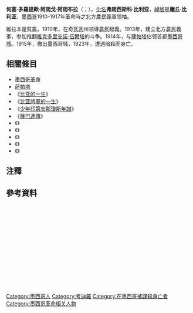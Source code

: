 {{expand|time=2014-02-26T06:54:00+00:00}}
{{Unreferenced|time=2011-12-15T06:51:18+00:00 }}
{{NoteTA |G1=Country 
|1=zh-cn:潘乔;zh-tw:龐丘
}}
{{Infobox military person
|name= 何塞·多羅提歐·阿朗戈·阿朗布拉
|birth_date= {{Birth date|1878|06|05|df=y}}
|death_date={{Death date and age|df=yes|1923|07|20|1878|06|05}}
|birth_place=[[墨西哥|墨西哥]][[杜蘭戈州|杜蘭戈州]]<br>{{translink|en|San Juan del Río, Durango|聖胡安戴里奧}}{{translink|es|La Coyotada|科由他達}}
|death_place=[[墨西哥|墨西哥]][[帕拉爾_(奇瓦瓦州)|帕拉爾]]
|image= Villa close up.jpg
|image_size= 200px
|caption = [[墨西哥革命|墨西哥革命]]期間[[龐丘·維拉|龐丘·維拉]]現身在[[美国|美国]]記者面前
|nickname= 法蘭西斯可·比亚{{notetag|{{lang-es|Francisco Villa}}}}<br>龐丘·比亚{{notetag|{{lang-es|Pancho Villa}}}}<br>[[墨西哥地理|北方]]的[[半人马|半人马]]{{notetag|{{lang-es|El Centauro del Norte}}}}
|allegiance=[[墨西哥|墨西哥]]<br>（反對再參選主義者革命軍）{{notetag|{{lang-es|Antireeleccionista}}；反對再參選主義者，反對[[波费里奥·迪亚斯|波费里奥·迪亚斯]]再次參選總統}}
|battles=
{{plainlist|
*[[墨西哥革命|墨西哥革命]]
*:{{translink|en|Battle of Ciudad Juárez (1911)|First Battle of Ciudad Juárez}}
*:{{translink|en|First Battle of Agua Prieta}}
*:{{translink|en|Battle of Nogales (1913)|First Battle of Nogales}}
*:{{translink|en|Battle of Columbus (1916)|Battle of Columbus}}
*:{{translink|en|Battle of Guerrero}}
*:{{translink|en|Battle of Ciudad Juárez (1919)|Third Battle of Ciudad Juárez}}
}}
|rank= [[军衔|將軍]]
|commands=北[[墨西哥|墨西哥]][[师_(军队)|師團]]{{notetag|{{lang-es|División del Norte}}}}}}
'''何塞·多羅提歐·阿朗戈·阿朗布拉'''（{{lang-es|José Doroteo Arango Arámbula}}；{{bd|1878年|6月5日|1923年|7月20日}}），[[化名|化名]]'''弗朗西斯科·比利亚'''{{notetag|{{lang-es|Francisco Villa}}}}，[[綽號|綽號]]是'''龐丘·比利亚'''{{notetag|{{lang-es|Pancho Villa}}}}，[[墨西哥|墨西哥]]1910-1917年革命時之北方農民義軍领袖。

維拉本是貧農，1910年，在奇瓦瓦州领導農民起義。1913年，建立北方農民義軍，参加推翻[[維克多里安諾·伍爾塔|維克多里安諾·伍爾塔]]的斗争。1914年，与[[薩帕塔|薩帕塔]]佔领首都[[墨西哥城|墨西哥城]]。1915年，撤出墨西哥城，1923年，遭遇暗殺而身亡。

== 相關條目 ==
*[[墨西哥革命|墨西哥革命]]
*[[萨帕塔|萨帕塔]]
*《[[比亚的一生|比亚的一生]]》
*《[[比亚將軍的一生|比亚將軍的一生]]》
*《[[少年印第安那瓊斯年譜|少年印第安那瓊斯年譜]]》
*《[[薩巴達傳|薩巴達傳]]》
*《{{translink|en|Villa Rides|西部騎士}}》
*《{{translink|en|Pancho Villa (film)|龐丘·比亚 (電影)|龐丘·比亚}}》
*《{{translink|en|Old Gringo|亂世夕陽情}}》
*《{{translink|en|And Starring Pancho Villa as Himself|墨西哥風暴}}》
*《{{translink|en|From Dusk Till Dawn 3: The Hangman's Daughter|惡夜追殺令3}}》

== 注釋 ==
<div class="references-2column">
{{notefoot}}
</div>

== 參考資料 ==
<div class="references-small" style="height: 220px; overflow: auto; padding: 3px">
{{reflist|2}}
</div>
{{墨西哥革命}}
{{Authority control}}
{{DEFAULTSORT:Villa, Pancho}}
[[Category:墨西哥人|Category:墨西哥人]]
[[Category:考迪羅|Category:考迪羅]]
[[Category:在墨西哥被謀殺身亡者|Category:在墨西哥被謀殺身亡者]]
[[Category:墨西哥革命相关人物|Category:墨西哥革命相关人物]]